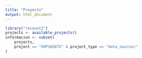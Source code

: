 ```yaml
---
title: "Proyecto"
output: html_document
---
```

	
```r
library("recount3")
projects <- available_projects()
informacion <- subset(
    projects,
    project == "SRP165875" & project_type == "data_sources"
)
```
	
	
